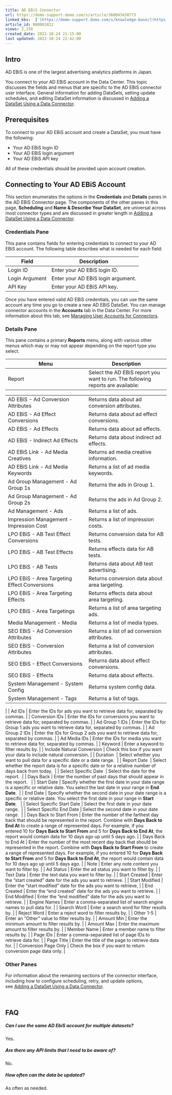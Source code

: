 ```yaml
---
title: AD EBiS Connector
url: https://domo-support.domo.com/s/article/360043430773
linked_kbs:  ['[https://domo-support.domo.com/s/knowledge-base/](https://domo-support.domo.com/s/knowledge-base/)', '[https://domo-support.domo.com/s/](https://domo-support.domo.com/s/)', '[https://domo-support.domo.com/s/topic/0TO5w000000ZammGAC](https://domo-support.domo.com/s/topic/0TO5w000000ZammGAC)', '[https://domo-support.domo.com/s/topic/0TO5w000000ZanLGAS](https://domo-support.domo.com/s/topic/0TO5w000000ZanLGAS)', '[https://domo-support.domo.com/s/topic/0TO5w000000ZaoQGAS](https://domo-support.domo.com/s/topic/0TO5w000000ZaoQGAS)', '[https://domo-support.domo.com/s/article/360042926274](https://domo-support.domo.com/s/article/360042926274)', '[https://domo-support.domo.com/s/article/360042926054](https://domo-support.domo.com/s/article/360042926054)', '[https://domo-support.domo.com/s/article/360043430773](https://domo-support.domo.com/s/article/360043430773)', '[https://domo-support.domo.com/s/topic/0TO5w000000ZaoQGAS/api-connectors](https://domo-support.domo.com/s/topic/0TO5w000000ZaoQGAS/api-connectors)', '[https://domo-support.domo.com/s/article/360043429933](https://domo-support.domo.com/s/article/360043429933)', '[https://domo-support.domo.com/s/article/360043429953](https://domo-support.domo.com/s/article/360043429953)', '[https://domo-support.domo.com/s/article/360042925494](https://domo-support.domo.com/s/article/360042925494)', '[https://domo-support.domo.com/s/article/360043429913](https://domo-support.domo.com/s/article/360043429913)', '[https://domo-support.domo.com/s/article/4408174643607](https://domo-support.domo.com/s/article/4408174643607)', '[https://domo-support.domo.com/s/login/](https://domo-support.domo.com/s/login/)']
article_id: 000003812
views: 2,150
created_date: 2022-10-24 21:15:00
last updated: 2022-10-24 22:42:00
---
```




Intro
-----


AD EBiS is one of the largest advertising analytics platforms in Japan.


You connect to your AD EBiS account in the Data Center. This topic discusses the fields and menus that are specific to the AD EBiS connector user interface. General information for adding DataSets, setting update schedules, and editing DataSet information is discussed in [Adding a DataSet Using a Data Connector](/s/article/360042926274).


Prerequisites
-------------


To connect to your AD EBiS account and create a DataSet, you must have the following:


* Your AD EBiS login ID
* Your AD EBiS login argument
* Your AD EBiS API key


All of these credentials should be provided upon account creation.


Connecting to Your AD EBiS Account
----------------------------------


This section enumerates the options in the **Credentials** and **Details** panes in the AD EBiS Connector page. The components of the other panes in this page, **Scheduling** and **Name & Describe Your DataSet**, are universal across most connector types and are discussed in greater length in [Adding a DataSet Using a Data Connector](/s/article/360042926274 "Adding a DataSet Using a Data Connector").


### Credentials Pane


This pane contains fields for entering credentials to connect to your AD EBiS account. The following table describes what is needed for each field:  




| Field | Description |
| --- | --- |
| Login ID | Enter your AD EBiS login ID. |
| Login Argument | Enter your AD EBiS login argument. |
| API Key | Enter your AD EBiS API key. |


Once you have entered valid AD EBiS credentials, you can use the same account any time you go to create a new AD EBiS DataSet. You can manage connector accounts in the **Accounts** tab in the Data Center. For more information about this tab, see [Managing User Accounts for Connectors](/s/article/360042926054 "Managing User Accounts for Connectors").


### Details Pane


This pane contains a primary **Reports** menu, along with various other menus which may or may not appear depending on the report type you select.




| Menu | Description |
| --- | --- |
| Report | Select the AD EBiS report you want to run. The following reports are available:

|  |  |
| --- | --- |
| AD EBiS - Ad Conversion Attributes | Returns data about ad conversion attributes. |
| AD EBiS - Ad Effect Conversions | Returns data about ad effect conversions. |
| AD EBiS - Ad Effects | Returns data about ad effects. |
| AD EBiS - Indirect Ad Effects | Returns data about indirect ad effects. |
| AD EBiS Link - Ad Media Creatives | Returns ad media creative information. |
| AD EBiS Link - Ad Media Keywords | Returns a list of ad media keywords. |
| Ad Group Management - Ad Group 1s | Returns the ads in Group 1. |
| Ad Group Management - Ad Group 2s | Returns the ads in Ad Group 2. |
| Ad Management - Ads | Returns a list of ads. |
| Impression Management - Impression Cost | Returns a list of impression costs. |
| LPO EBiS - AB Test Effect Conversions | Returns conversion data for AB tests. |
| LPO EBiS - AB Test Effects | Returns effects data for AB tests. |
| LPO EBiS - AB Tests | Returns data about AB test advertising. |
| LPO EBiS - Area Targeting Effect Conversions | Returns conversion data about area targeting. |
| LPO EBiS - Area Targeting Effects | Returns effects data about area targeting. |
| LPO EBiS - Area Targetings | Returns a list of area targeting ads. |
| Media Management - Media | Returns a list of media types. |
| SEO EBiS - Ad Conversion Attributes | Returns a list of ad conversion attributes. |
| SEO EBiS - Conversion Attributes | Returns a list of conversion attributes. |
| SEO EBiS - Effect Conversions | Returns data about effect conversions. |
| SEO EBiS - Effects | Returns data about effects. |
| System Management - System Config | Returns system config data. |
| System Management - Tags | Returns a list of tags. |

 |
| Ad IDs | Enter the IDs for ads you want to retrieve data for, separated by commas. |
| Conversion IDs | Enter the IDs for conversions you want to retrieve data for, separated by commas. |
| Ad Group 1 IDs | Enter the IDs for Group 1 ads you want to retrieve data for, separated by commas. |
| Ad Group 2 IDs | Enter the IDs for Group 2 ads you want to retrieve data for, separated by commas. |
| Ad Media IDs | Enter the IDs for media you want to retrieve data for, separated by commas. |
| Keyword | Enter a keyword to filter results by. |
| Include Natural Conversion | Check this box if you want your data to include natural conversion. |
| Duration  | Select whether you want to pull data for a specific date or a date range.  |
| Report Date  | Select whether the report data is for a specific date or for a relative number of days back from today.  |
| Select Specific Date  | Select the date for the report.  |
| Days Back | Enter the number of past days that should appear in the report.   |
| Start Date | Specify whether the first date in your date range is a specific or relative date. You select the last date in your range in **End Date**.  |
| End Date | Specify whether the second date in your date range is a specific or relative date. You select the first date in your range in **Start Date**.   |
| Select Specific Start Date | Select the first date in your date range.  |
| Select Specific End Date | Select the second date in your date range.  |
| Days Back to Start From | Enter the number of the farthest day back that should be represented in the report. Combine with **Days Back to End At** to create a range of represented days.
For example, if you entered 10 for **Days Back to Start From** and 5 for **Days Back to End At**, the report would contain data for 10 days ago up until 5 days ago. |
| Days Back to End At | Enter the number of the most recent day back that should be represented in the report. Combine with **Days Back to Start From** to create a range of represented days.
For example, if you entered 10 for **Days Back to Start From** and 5 for **Days Back to End At**, the report would contain data for 10 days ago up until 5 days ago. |
| Note | Enter any note content you want to filter by. |
| Ad Status | Enter the ad status you want to filter by. |
| Text Data | Enter the text data you want to filter by. |
| Start Created | Enter the "start created" date for the ads you want to retrieve. |
| Start Modified | Enter the "start modified" date for the ads you want to retrieve, |
| End Created | Enter the "end created" date for the ads you want to retrieve. |
| End Modified | Enter the "end modified" date for the ads you want to retrieve. |
| Engine Names | Enter a comma-separated list of search engine names to pull data for. |
| Search Word | Enter a search word for filter results by. |
| Reject Word | Enter a reject word to filter results by. |
| Other 1-5 | Enter an "Other" value to filter results by. |
| Amount Min | Enter the minimum amount to filter results by. |
| Amount Max | Enter the maximum amount to filter results by. |
| Member Name | Enter a member name to filter results by. |
| Page IDs | Enter a comma-separated list of page IDs to retrieve data for. |
| Page Title | Enter the title of the page to retrieve data for. |
| Conversion Page Only | Check the box if you want to return conversion page data only. |


### Other Panes


For information about the remaining sections of the connector interface, including how to configure scheduling, retry, and update options, see [Adding a DataSet Using a Data Connector](/s/article/360042926274).


 


FAQ
---


##### Can I use the same AD EbiS account for multiple datasets?


Yes.


##### Are there any API limits that I need to be aware of?


No.


##### How often can the data be updated?


As often as needed.

